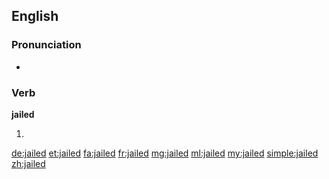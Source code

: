 ==English==

===Pronunciation===
* {{IPA|/dʒeɪld/}}

===Verb===
'''jailed'''

# {{past of|jail}}

[[de:jailed]]
[[et:jailed]]
[[fa:jailed]]
[[fr:jailed]]
[[mg:jailed]]
[[ml:jailed]]
[[my:jailed]]
[[simple:jailed]]
[[zh:jailed]]